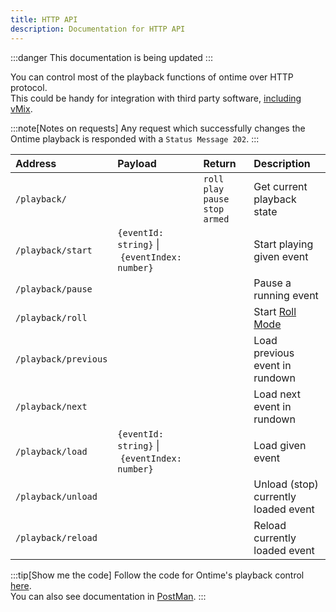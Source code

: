 ```yaml
---
title: HTTP API
description: Documentation for HTTP API
---
```


:::danger
This documentation is being updated
:::

You can control most of the playback functions of ontime over HTTP protocol.\
This could be handy for integration with third party software, [including vMix](/additional-notes/control-from-vmix).

:::note[Notes on requests]
Any request which successfully changes the Ontime playback is responded with a `Status Message 202`.
:::

| Address                      | Payload                                       | Return                                                      | Description                                                      |
| :--------------------------- | :-------------------------------------------- | :---------------------------------------------------------- | :--------------------------------------------------------------- |
| `/playback/`                 |                                               | `roll` `play` `pause` `stop` `armed`                        | Get current playback state                                                          |
| `/playback/start`            | `{eventId: string}` \| `{eventIndex: number}` |                                                             | Start playing given event                                                         |
| `/playback/pause`            |                                               |                                                             | Pause a running event                                                          |
| `/playback/roll`             |                                               |                                                             | Start [Roll Mode](/features/roll)                                                          |
| `/playback/previous`         |                                               |                                                             | Load previous event in rundown                                                   |
| `/playback/next`             |                                               |                                                             | Load next event in rundown                                                         |
| `/playback/load`             | `{eventId: string}` \| `{eventIndex: number}` |                                                             | Load given event                                                         |
| `/playback/unload`           |                                               |                                                             | Unload (stop) currently loaded event                                                          |
| `/playback/reload`           |                                               |                                                             | Reload currently loaded event                                                          |

:::tip[Show me the code]
Follow the code for Ontime's playback control [here](https://github.com/cpvalente/ontime/blob/master/apps/server/src/routes/playbackRouter.ts).\
You can also see documentation in [PostMan](https://documenter.getpostman.com/view/15782331/UzJEULEp).
:::
